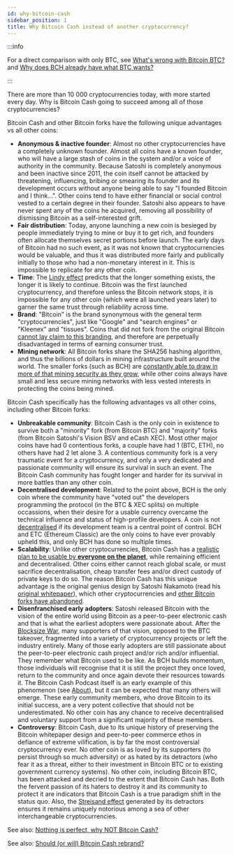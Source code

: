 ```yaml
---
id: why-bitcoin-cash
sidebar_position: 1
title: Why Bitcoin Cash instead of another cryptocurrency?
---
```


:::info

For a direct comparison with only BTC, see [What's wrong with Bitcoin BTC?
](/faqs/BCH-vs-BTC/whats-wrong-with-bitcoin-btc) and [Why does BCH already have what BTC wants?](/faqs/BCH-vs-BTC/why-does-btc-already-have-what-btc-wants)

:::

There are more than 10 000 cryptocurrencies today, with more started every day. Why is Bitcoin Cash going to succeed among all of those cryptocurrencies?

Bitcoin Cash and other Bitcoin forks have the following unique advantages vs all other coins:

- **Anonymous & inactive founder**: Almost no other cryptocurrencies have a completely unknown founder. Almost all coins have a known founder, who will have a large stash of coins in the system and/or a voice of authority in the community. Because Satoshi is completely anonymous and been inactive since 2011, the coin itself cannot be attacked by threatening, influencing, bribing or smearing its founder and its development occurs without anyone being able to say "I founded Bitcoin and I think...". Other coins tend to have either financial or social control vested to a certain degree in their founder. Satoshi also appears to have never spent any of the coins he acquired, removing all possibility of dismissing Bitcoin as a self-interested grift.
- **Fair distribution**: Today, anyone launching a new coin is besieged by people immediately trying to mine or buy it to get rich, and founders often allocate themselves secret portions before launch. The early days of Bitcoin had no such event, as it was not known that cryptocurrencies would be valuable, and thus it was distributed more fairly and publically initially to those who had a non-monetary interest in it. This is impossible to replicate for any other coin.
- **Time**: The [Lindy effect](https://en.wikipedia.org/wiki/Lindy_effect) predicts that the longer something exists, the longer it is likely to continue. Bitcoin was the first launched cryptocurrency, and therefore unless the Bitcoin network stops, it is impossible for any other coin (which were all launched years later) to garner the same trust through reliability across time.
- **Brand**: "Bitcoin" is the brand synonymous with the general term "cryptocurrencies", just like "Google" and "search engines" or "Kleenex" and "tissues". Coins that did not fork from the original Bitcoin [cannot lay claim to this branding](/faqs/BCH/will-bitcoin-cash-rebrand), and therefore are perpetually disadvantaged in terms of earning consumer trust.
- **Mining network**: All Bitcoin forks share the SHA256 hashing algorithm, and thus the billions of dollars in mining infrastructure built around the world. The smaller forks (such as BCH) are [constantly able to draw in more of that mining security as they grow](/faqs/BCH-vs-BTC/is-low-hashrate-a-problem), while other coins always have small and less secure mining networks with less vested interests in protecting the coins being mined.

Bitcoin Cash specifically has the following advantages vs all other coins, including other Bitcoin forks:

- **Unbreakable community**: Bitcoin Cash is the only coin in existence to survive both a "minority" fork (from Bitcoin BTC) and "majority" forks (from Bitcoin Satoshi's Vision BSV and eCash XEC). Most other major coins have had 0 contentious forks, a couple have had 1 (BTC, ETH), no others have had 2 let alone 3. A contentious community fork is a very traumatic event for a cryptocurrency, and only a very dedicated and passionate community will ensure its survival in such an event. The Bitcoin Cash community has fought longer and harder for its survival in more battles than any other coin.
- **Decentralised development**: Related to the point above, BCH is the only coin where the community have "voted out" the developers programming the protocol (in the BTC & XEC splits) on multiple occassions, when their desire for a usable currency overcame the technical influence and status of high-profile developers. A coin is not [decentralised](/faqs/Decentralisation/how-does-BCH-governance-work) if its development team is a central point of control. BCH and ETC (Ethereum Classic) are the only coins to have ever provably upheld this, and only BCH has done so multiple times.
- **Scalability**: Unlike other cryptocurrencies, Bitcoin Cash has a [realistic plan to be usable by **everyone on the planet**](/faqs/Global-Reserve-Currency/can-BCH-technically-scale-to-global-reserve-currency), while remaining efficient and decentralised. Other coins either cannot reach global scale, or must sacrifice decentralisation, cheap transfer fees and/or direct custody of private keys to do so. The reason Bitcoin Cash has this unique advantage is the original genius design by Satoshi Nakamoto (read his [original whitepaper](/bitcoin.pdf)), which other cryptocurrencies and [other Bitcoin forks have abandoned](/faqs/BCH-vs-BTC/is-bch-the-real-bitcoin).
- **Disenfranchised early adopters**: Satoshi released Bitcoin with the vision of the entire world using Bitcoin as a peer-to-peer electronic cash and that is what the earliest adopters were passionate about. After the [Blocksize War](/start#episode-8-of-10-bitcoin-cash), many supporters of that vision, opposed to the BTC takeover, fragmented into a variety of cryptocurrency projects or left the industry entirely. Many of those early adopters are still passionate about the peer-to-peer electronic cash project and/or rich and/or influential. They remember what Bitcoin used to be like. As BCH builds momentum, those individuals will recognise that it is still the project they once loved, return to the community and once again devote their resources towards it. The Bitcoin Cash Podcast itself is an early example of this phenomenon (see [About](/about)), but it can be expected that many others will emerge. These early community members, who drove Bitcoin to its initial success, are a very potent collective that should not be underestimated. No other coin has any chance to receive decentralised and voluntary support from a significant majority of these members.
- **Controversy**: Bitcoin Cash, due to its unique history of preserving the Bitcoin whitepaper design and peer-to-peer commerce ethos in defiance of extreme vilification, is by far the most controversial cryptocurrency ever. No other coin is as loved by its supporters (to persist through so much adversity) or as hated by its detractors (who fear it as a threat, either to their investment in Bitcoin BTC or to existing government currency systems). No other coin, including Bitcoin BTC, has been attacked and decried to the extent that Bitcoin Cash has. Both the fervent passion of its haters to destroy it and its community to protect it are indicators that Bitcoin Cash is a true paradigm shift in the status quo. Also, the [Streisand effect](https://en.wikipedia.org/wiki/Streisand_effect) generated by its detractors ensures it remains uniquely notorious among a sea of other interchangeable cryptocurrencies.

See also: [Nothing is perfect, why NOT Bitcoin Cash?](/faqs/BCH/why-not-bitcoin-cash)

See also: [Should (or will) Bitcoin Cash rebrand?](/faqs/BCH/will-bitcoin-cash-rebrand)
